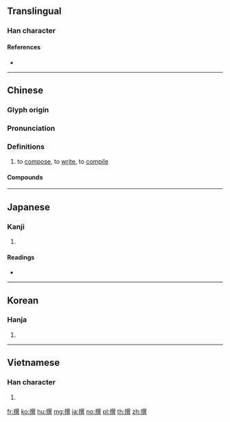{{character info/new}}
==Translingual==

===Han character===
{{Han char|rn=64|rad=手|as=12|sn=15|four=57081|canj=QRUC|ids=⿰扌巽}}

====References====
* {{Han ref|kx=0456.230|dkj=12753|dj=0805.160|hdz=31964.030|uh=64B0|ud=25776|bh=BCB6|bd=48310}}

----

==Chinese==
{{zh-forms}}

===Glyph origin===
{{Han etym}}

===Pronunciation===
{{zh-pron
|m=zhuàn
|c=zaan6,zaan3
|mn=qz,tw,xm,zz:choān
|mc=y
|oc=y
|ma=
|cat=n
}}

===Definitions===
{{zh-hanzi}}

# to [[compose]], to [[write]], to [[compile]]

====Compounds====
{{zh-der|修撰|憑空杜撰|撰寫|撰文|撰次|撰稿|撰稿人|撰著|撰述|撰錄|杜撰|結撰|編撰|自撰}}

----

==Japanese==

===Kanji===
{{ja-kanji|grade=|rs=手12}}

# {{defn|lang=ja|sort=手12}}

====Readings====
* {{ja-readings|goon=[[せん]] (sen), [[ぜん]] (zen)|kanon=[[さん]] (san), [[せん]] (sen)|kanyoon=[[せん]] (sen)|kun=[[えらぶ]] (erabu)}}

----

==Korean==

===Hanja===
{{ko-hanja|hangeul=[[찬]], [[천]]|eumhun=|rv=chan, cheon|mr=ch'an, ch'ŏn|y=chan, chen}}

# {{defn|lang=ko|sort=手12}}

----

==Vietnamese==

===Han character===
{{vi-hantu|[[soạn]], [[chọn]], [[chộn]], [[dọn]], [[dốn]], [[rộn]], [[soảng]], [[soạng]]|rs=手12}}

# {{defn|lang=vi}}

[[fr:撰]]
[[ko:撰]]
[[hu:撰]]
[[mg:撰]]
[[ja:撰]]
[[no:撰]]
[[pl:撰]]
[[th:撰]]
[[zh:撰]]